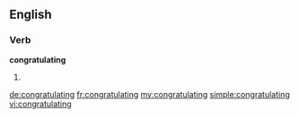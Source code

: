 
==English==

===Verb===
'''congratulating'''

# {{present participle of|congratulate}}

[[de:congratulating]]
[[fr:congratulating]]
[[my:congratulating]]
[[simple:congratulating]]
[[vi:congratulating]]